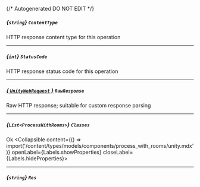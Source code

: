 {/* Autogenerated DO NOT EDIT  */}

##### *{`string`}* `ContentType`
HTTP response content type for this operation

---
##### *{`int`}* `StatusCode`
HTTP response status code for this operation

---
##### [*{ `UnityWebRequest` }*](https://docs.unity3d.com/2021.3/Documentation/ScriptReference/Networking.UnityWebRequest.html) `RawResponse`
Raw HTTP response; suitable for custom response parsing

---
##### *{`List<ProcessWithRooms>`}* `Classes`
Ok
<Collapsible content={() => import('/content/types/models/components/process_with_rooms/unity.mdx')} openLabel={Labels.showProperties} closeLabel={Labels.hideProperties}>
</Collapsible>

---
##### *{`string`}* `Res`


